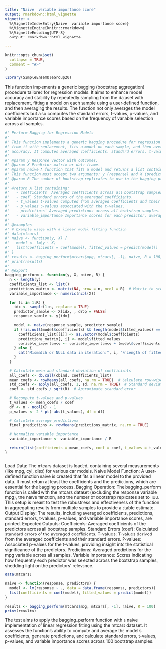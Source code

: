 ---
title: "Naive  variable importance score"
output: rmarkdown::html_vignette
vignette: >
  %\VignetteIndexEntry{Naive  variable importance score}
  %\VignetteEngine{knitr::rmarkdown}
  %\VignetteEncoding{UTF-8}
  output: rmarkdown::html_vignette

---

```{r, include = FALSE}
knitr::opts_chunk$set(
  collapse = TRUE,
  comment = "#>"
)
```

```{r setup}
library(SimpleEnsembleGroup20)
```

This function implements a generic bagging (bootstrap aggregation) procedure tailored for regression models. It aims to enhance model accuracy and stability by repeatedly sampling from the dataset with replacement, fitting a model on each sample using a user-defined function, and then averaging the results. The function not only averages the model coefficients but also computes the standard errors, t-values, p-values, and variable importance scores based on the frequency of variable selection across all samples.

```{r}


#' Perform Bagging for Regression Models
#'
#' This function implements a generic bagging procedure for regression models. It takes a dataset, repeatedly samples
#' from it with replacement, fits a model on each sample, and then averages the results to improve model stability and
#' accuracy. It computes averaged coefficients, standard errors, t-values, p-values, and variable importance scores.
#'
#' @param y Response vector with outcomes.
#' @param X Predictor matrix or data frame.
#' @param naive A function that fits a model and returns a list containing at least coefficients and fitted values.
#' This function must accept two arguments: y (response) and X (predictors).
#' @param R The number of bootstrap replicates to use in the bagging process.
#'
#' @return A list containing:
#'   - coefficients` Averaged coefficients across all bootstrap samples.
#'   - coef` Standard errors of the averaged coefficients.
#'   - t_values t-values computed from averaged coefficients and their standard errors.
#'   - p_values p-values associated with the t-values.
#'   - predictions` Averaged predictions across all bootstrap samples.
#'   - variable_importance`Importance scores for each predictor, averaged across all samples.
#'
#' @examples
#' # Example usage with a linear model fitting function
#' data(mtcars)
#' naive <- function(y, X) {
#'   model <- lm(y ~ X)
#'   list(coefficients = coef(model), fitted_values = predict(model))
#' }
#' results <- bagging_perform(mtcars$mpg, mtcars[, -1], naive, R = 100)
#' print(results)
#'
#' @export
bagging_perform <- function(y, X, naive, R) {
  n <- length(y)
  coefficients_list <- list()
  predictions_matrix <- matrix(NA, nrow = n, ncol = R)  # Matrix to store predictions for each bootstrap sample
  variable_importance <- numeric(ncol(X))

  for (i in 1:R) {
    idx <- sample(1:n, replace = TRUE)
    predictor_sample <- X[idx, , drop = FALSE]
    response_sample <- y[idx]

    model <- naive(response_sample, predictor_sample)
    if (!is.null(model$coefficients) && length(model$fitted_values) == n) {
      coefficients_list[[i]] <- as.vector(model$coefficients)
      predictions_matrix[, i] <- model$fitted_values
      variable_importance <- variable_importance + (model$coefficients != 0)
    } else {
      cat("Mismatch or NULL data in iteration:", i, "\nLength of fitted_values:", length(model$fitted_values), "Expected:", n, "\n")
    }
  }

  # Calculate mean and standard deviation of coefficients
  all_coefs <- do.call(cbind, coefficients_list)
  mean_coefs <- rowMeans(all_coefs, na.rm = TRUE)  # Calculate row-wise mean
  std_coefs <- apply(all_coefs, 1, sd, na.rm = TRUE)  # Standard deviation by row
  coef <- std_coefs / sqrt(R)  # Approximate standard error

  # Recompute t-values and p-values
  t_values <- mean_coefs / coef
  df <- n - ncol(X) - 1
  p_values <- 2 * pt(-abs(t_values), df = df)

  # Calculate average predictions
  final_predictions <- rowMeans(predictions_matrix, na.rm = TRUE)

  # Normalize variable importance
  variable_importance <- variable_importance / R

  return(list(coefficients = mean_coefs, coef = coef, t_values = t_values, p_values = p_values, predictions = final_predictions, variable_importance = variable_importance))
}



```

Load Data: The mtcars dataset is loaded, containing several measurements (like mpg, cyl, disp) for various car models.
Naive Model Function: A user-defined function naive is created that fits a linear model to the provided data. It must return at least the coefficients and the predictions, which are essential for the bagging process.
Bagging Operation: The bagging_perform function is called with the mtcars dataset (excluding the response variable mpg), the naive function, and the number of bootstrap replicates set to 100. This setup is meant to test the robustness and effectiveness of the function in aggregating results from multiple samples to provide a stable estimate.
Output Display: The results, including averaged coefficients, predictions, standard errors, t-values, p-values, and variable importance scores, are printed.
Expected Outputs:
Coefficients: Averaged coefficients of the predictors across all bootstrap samples.
Standard Errors (coef): Calculated standard errors of the averaged coefficients.
T-values: T-values derived from the averaged coefficients and their standard errors.
P-values: Associated p-values for the t-values, providing insight into the statistical significance of the predictors.
Predictions: Averaged predictions for the mpg variable across all samples.
Variable Importance: Scores indicating how frequently each predictor was selected across the bootstrap samples, shedding light on the predictors' relevance.

```{r}

data(mtcars)

naive <- function(response, predictors) {
  model <- lm(response ~ ., data = data.frame(response, predictors))
  list(coefficients = coef(model), fitted_values = predict(model))
}

results <- bagging_perform(mtcars$mpg, mtcars[, -1], naive, R = 100)
print(results)

```

The test aims to apply the bagging_perform function with a naive implementation of linear regression fitting using the mtcars dataset. It assesses the function's ability to compute and average the model's coefficients, generate predictions, and calculate standard errors, t-values, p-values, and variable importance scores across 100 bootstrap samples.

